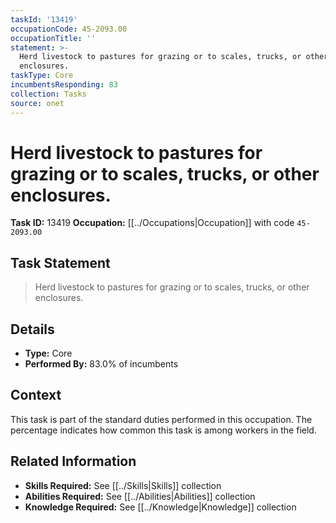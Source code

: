 ```yaml
---
taskId: '13419'
occupationCode: 45-2093.00
occupationTitle: ''
statement: >-
  Herd livestock to pastures for grazing or to scales, trucks, or other
  enclosures.
taskType: Core
incumbentsResponding: 83
collection: Tasks
source: onet
---
```

# Herd livestock to pastures for grazing or to scales, trucks, or other enclosures.

**Task ID:** 13419
**Occupation:** [[../Occupations|Occupation]] with code `45-2093.00`

## Task Statement

> Herd livestock to pastures for grazing or to scales, trucks, or other enclosures.

## Details

- **Type:** Core
- **Performed By:** 83.0% of incumbents

## Context

This task is part of the standard duties performed in this occupation. The percentage indicates how common this task is among workers in the field.

## Related Information

- **Skills Required:** See [[../Skills|Skills]] collection
- **Abilities Required:** See [[../Abilities|Abilities]] collection
- **Knowledge Required:** See [[../Knowledge|Knowledge]] collection
